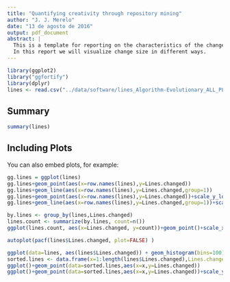 ```yaml
---
title: "Quantifying creativity through repository mining"
author: "J. J. Merelo"
date: "13 de agosto de 2016"
output: pdf_document
abstract: |
  This is a template for reporting on the characteristics of the changes in a project from using the number of lines changed in every commit that affects those files. Our intention, by analyzing repositories that hold projects of different type such as books, research papers or simply software, is to show that they present remarkably similar characteristics, main diferences based on the fact that they are collaborative or not and the number of commits present.
  In this report we will visualize change size in different ways.
---
```


```r
library(ggplot2)
library("ggfortify")
library(dplyr)
lines <- read.csv("../data/software/lines_Algorithm-Evolutionary_ALL_PL_ALL_ALL_pm_ALL_ALL_ALL_pm_ALL_ALL_ALL_ALL_pm_ALL_ALL_t.csv")
```

## Summary




```r
summary(lines)
```

## Including Plots

You can also embed plots, for example:

```r
gg.lines = ggplot(lines)
gg.lines+geom_point(aes(x=row.names(lines),y=Lines.changed))
gg.lines+geom_line(aes(x=row.names(lines),y=Lines.changed,group=1))
gg.lines+geom_point(aes(x=row.names(lines),y=Lines.changed))+scale_y_log10()
gg.lines+geom_line(aes(x=row.names(lines),y=Lines.changed,group=1))+scale_y_log10()
```

```r
by.lines <- group_by(lines,Lines.changed)
lines.count <- summarize(by.lines, count=n())
ggplot(lines.count, aes(x=Lines.changed, y=count))+geom_point()+scale_x_log10()+scale_y_log10()
```

```r
autoplot(pacf(lines$Lines.changed, plot=FALSE) )
```

```r
ggplot(data=lines, aes(lines$Lines.changed)) + geom_histogram(bins=100)+scale_x_log10()
sorted.lines <- data.frame(x=1:length(lines$Lines.changed),Lines.changed=as.numeric(lines[order(-lines$Lines.changed),]))
ggplot()+geom_point(data=sorted.lines,aes(x=x,y=Lines.changed))
ggplot()+geom_point(data=sorted.lines,aes(x=x,y=Lines.changed))+scale_y_log10()
```
